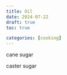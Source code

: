 ```yaml
---
title: Oil
date: 2024-07-22
draft: true
toc: true

categories: [cooking]
---
```



cane sugar

caster sugar
